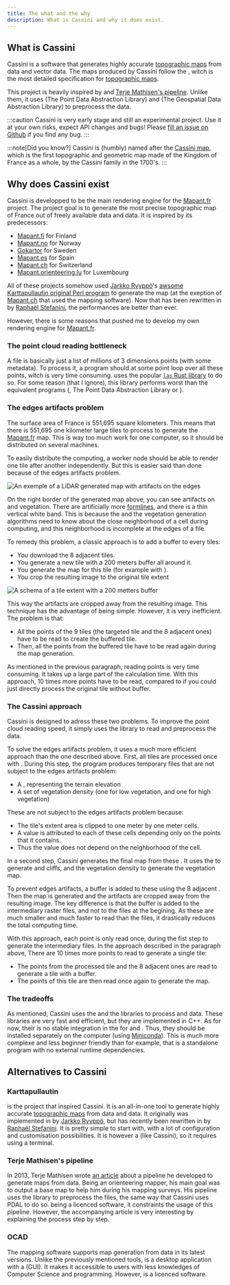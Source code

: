 ```yaml
---
title: The what and the why
description: What is Cassini and why it does exist.
---
```



## What is Cassini

Cassini is a software that generates highly accurate [topographic maps](https://en.wikipedia.org/wiki/Topographic_map) from <GlossaryLink slug="lidar" /> data and <GlossaryLink slug="shapefile" /> vector data. The maps produced by Cassini follow the <GlossaryLink slug="isom" label="International Specification for Orienteering Maps (ISOM)" />, witch is the most detailed specification for [topographic maps](https://en.wikipedia.org/wiki/Topographic_map).

This project is heavily inspired by <GlossaryLink slug="karttapullautin" /> and [Terje Mathisen's pipeline](https://tmsw.no/mapping/basemap_generation.html). Unlike them, it uses <GlossaryLink slug="pdal" /> (The Point Data Abstraction Library) and <GlossaryLink slug="gdal" /> (The Geospatial Data Abstraction Library) to preprocess the <GlossaryLink slug="lidar" /> data.

:::caution
Cassini is very early stage and still an experimental project. Use it at your own risks, expect API changes and bugs! Please [fill an issue on Github](https://github.com/NicoRio42/cassini/issues/new) if you find any bug.
:::

:::note[Did you know?]
Cassini is (humbly) named after the [Cassini map](https://en.wikipedia.org/wiki/Cassini_map), which is the first topographic and geometric map made of the Kingdom of France as a whole, by the Cassini family in the 1700's.
:::

## Why does Cassini exist

Cassini is developped to be the main rendering engine for the [Mapant.fr](https://mapant.fr) project. The project goal is to generate the most precise topographic map of France out of freely available <GlossaryLink slug="lidar" /> data and <GlossaryLink slug="shapefile" /> data. It is inspired by its predecessors:

- [Mapant.fi](https://www.mapant.fi/) for Finland
- [Mapant.no](https://mapant.no/) for Norway
- [Gokartor](https://kartor.gokartor.se/) for Sweden
- [Mapant.es](https://mapant.es/) for Spain
- [Mapant.ch](https://www.mapant.ch/) for Switzerland
- [Mapant.orienteering.lu](https://mapant.orienteering.lu/) for Luxembourg

All of these projects somehow used [Jarkko Ryyppö](https://x.com/RouteGadget)'s [awsome Karttapullautin original Perl program](https://routegadget.net/karttapullautin/) to generate the map (at the exeption of [Mapant.ch](https://www.mapant.ch/) that used the <GlossaryLink slug="ocad" /> mapping software). Now that <GlossaryLink slug="karttapullautin" /> has been rewritten in <GlossaryLink slug="rust" /> by [Raphaël Stefanini](https://www.linkedin.com/in/rphlo/), the performances are better than ever.

However, there is some reasons that pushed me to develop my own rendering engine for [Mapant.fr](https://mapant.fr).

### The point cloud reading bottleneck

A <GlossaryLink slug="lidar" /> file is basically just a list of millions of 3 dimensions points (with some metadata). To process it, a program should at some point loop over all these points, witch is very time consuming. <GlossaryLink slug="karttapullautin" /> uses the popular [`las` Rust library](https://crates.io/crates/las) to do so. For some reason (that I ignore), this library performs worst than the <GlossaryLink slug="cpp" /> equivalent programs (<GlossaryLink slug="pdal" />, The Point Data Abstraction Library or <GlossaryLink slug="lastools" />).

### The edges artifacts problem

The surface area of France is 551,695 square kilometers. This means that there is 551,695 one kilometer large tiles to process to generate the [Mapant.fr](https://mapant.fr) map. This is way too much work for one computer, so it should be distributed on several machines.

To easily distribute the computing, a worker node should be able to render one tile after another independently. But this is easier said than done because of the edges artifacts problem.

![An exemple of a LiDAR generated map with artifacts on the edges](../../assets/artifacts.png)

On the right border of the <GlossaryLink slug="lidar" /> generated map above, you can see artifacts on <GlossaryLink slug="contours" /> and vegetation. There are artificially more [formlines](https://omapwiki.orienteering.sport/symbols/103-form-line/), and there is a thin vertical white band. This is because the <GlossaryLink slug="contours" /> and the vegetation generation algorithms need to know about the close neighborhood of a cell during computing, and this neighborhood is incomplete at the edges of a <GlossaryLink slug="lidar" /> file.

To remedy this problem, a classic approach is to add a buffer to every tiles:

- You download the 8 adjacent <GlossaryLink slug="lidar" /> tiles.
- You generate a new <GlossaryLink slug="lidar" /> tile with a 200 meters buffer all around it.
- You generate the map for this tile (for example with <GlossaryLink slug="karttapullautin" />).
- You crop the resulting image to the original tile extent

![A schema of a tile extent with a 200 metters buffer](../../assets/tile-with-buffer.png)

This way the artifacts are cropped away from the resulting image. This technique has the advantage of being simple. However, it is very inefficient. The problem is that:

- All the points of the 9 tiles (the targeted tile and the 8 adjacent ones) have to be read to create the buffered tile.
- Then, all the points from the buffered tile have to be read again during the map generation.

As mentioned in the previous paragraph, reading <GlossaryLink slug="lidar" /> points is very time consuming. It takes up a large part of the calculation time. With this approach, 10 times more points have to be read, compared to if you could just directly process the original tile without buffer.

### The Cassini approach

Cassini is designed to adress these two problems. To improve the point cloud reading speed, it simply uses the <GlossaryLink slug="pdal" /> library to read and preprocess the <GlossaryLink slug="lidar" /> data.

To solve the edges artifacts problem, it uses a much more efficient approach than the one described above. First, all <GlossaryLink slug="lidar" /> tiles are processed once with <GlossaryLink slug="pdal" />. During this step, the program produces temporary files that are not subject to the edges artifacts problem:

- A <GlossaryLink slug="dem" />, representing the terrain elevation
- A set of vegetation density <GlossaryLink slug="raster" label="rasters" /> (one for low vegetation, and one for high vegetation)

These <GlossaryLink slug="raster" label="rasters" /> are not subject to the edges artifacts problem because:

- The tile's extent area is clipped to one meter by one meter cells.
- A value is attributed to each of these cells depending only on the points that it contains.
- Thus the value does not depend on the neighborhood of the cell.

In a second step, Cassini generates the final map from these <GlossaryLink slug="raster" label="rasters" />. It uses the <GlossaryLink slug="dem" /> to generate <GlossaryLink slug="contours" /> and cliffs, and the vegetation density <GlossaryLink slug="raster" label="rasters" /> to generate the vegetation map.

To prevent edges artifacts, a buffer is added to these <GlossaryLink slug="raster" label="rasters" /> using the 8 adjacent <GlossaryLink slug="raster" label="rasters" />. Then the map is generated and the artifacts are cropped away from the resulting image. The key difference is that the buffer is added to the intermediary raster files, and not to the <GlossaryLink slug="lidar" /> files at the begining. As these <GlossaryLink slug="raster" label="rasters" /> are much smaller and much faster to read than the <GlossaryLink slug="lidar" /> files, it drastically reduces the total computing time.

With this approach, each <GlossaryLink slug="lidar" /> point is only read once, during the fist step to generate the intermediary <GlossaryLink slug="raster" /> files. In the approach described in the paragraph above, There are 10 times more points to read to generate a single tile:

- The points from the processed tile and the 8 adjacent ones are read to generate a <GlossaryLink slug="lidar" /> tile with a buffer.
- The points of this <GlossaryLink slug="lidar" /> tile are then read once again to generate the map.

### The tradeoffs

As mentioned, Cassini uses the <GlossaryLink slug="pdal" /> and the <GlossaryLink slug="gdal" /> libraries to process <GlossaryLink slug="lidar" /> and <GlossaryLink slug="raster" /> data. These libraries are very fast and efficient, but they are implemented in C++. As for now, their is no stable integration in the <GlossaryLink slug="rust" label="Rust programming language" /> for <GlossaryLink slug="pdal" /> and <GlossaryLink slug="gdal" />. Thus, they should be installed separately on the computer (using [Miniconda](https://docs.anaconda.com/miniconda/)). This is much more complexe and less beginner friendly than <GlossaryLink slug="karttapullautin" /> for example, that is a standalone program with no external runtime dependencies.

## Alternatives to Cassini

### Karttapullautin

<GlossaryLink slug="karttapullautin" /> is the project that inspired Cassini. It
is an all-in-one tool to generate highly accurate [topographic maps](https://en.wikipedia.org/wiki/Topographic_map)
from <GlossaryLink slug="lidar" /> data and <GlossaryLink slug="shapefile" /> data.
It originally was implemented in <GlossaryLink slug="perl" /> by [Jarkko Ryyppö](https://x.com/RouteGadget),
but has recently been rewritten in <GlossaryLink slug="rust" /> by [Raphaël Stefanini](https://www.linkedin.com/in/rphlo/).
It is pretty simple to start with, with a lot of configuration and customisation
possibilities. It is however a <GlossaryLink slug="cli" /> (like Cassini), so it
requires using a terminal.

### Terje Mathisen's pipeline

In 2013, Terje Mathisen wrote [an article](https://tmsw.no/mapping/basemap_generation.html) about a pipeline he developed to generate maps from <GlossaryLink slug="lidar" /> data. Being an orienteering mapper, his main goal was to output a base map to help him during his mapping surveys. His pipeline uses the <GlossaryLink slug="lastools" /> library to preprocess the <GlossaryLink slug="lidar" /> files, the same way that Cassini uses PDAL to do so. <GlossaryLink slug="lastools" /> being a licenced software, it constraints the usage of this pipeline. However, the accompanying article is very interesting by explaining the process step by step.

### OCAD

The <GlossaryLink slug="ocad" /> mapping software supports map generation from <GlossaryLink slug="lidar" /> data in its latest versions. Unlike the previously mentioned tools, <GlossaryLink slug="ocad" /> is a desktop application with a <GlossaryLink slug="gui" /> (GUI). It makes it accessible to users with less knowledges of Computer Science and programming. However, <GlossaryLink slug="ocad" /> is a licenced software.
